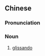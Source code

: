 ==Chinese==
{{zh-forms|type=21}}

===Pronunciation===
{{zh-pron
|m=huázòubù
|cat=n
}}

===Noun===
{{zh-noun}}

# {{lb|zh|music}} [[glissando]]